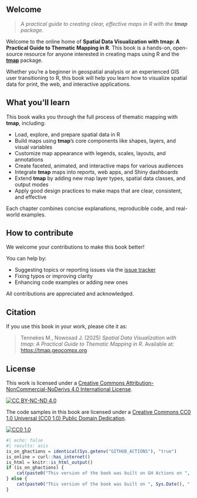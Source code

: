 
::: {.content-visible when-format="html"}
# Welcome {.unnumbered}

> *A practical guide to creating clear, effective maps in R with the **tmap** package.*

Welcome to the online home of **Spatial Data Visualization with tmap: A Practical Guide to Thematic Mapping in R**. 
This book is a hands-on, open-source resource for anyone interested in creating maps using R and the [**tmap**](https://github.com/r-tmap/tmap) package.

Whether you're a beginner in geospatial analysis or an experienced GIS user transitioning to R, this book will help you learn how to visualize spatial data for print, the web, and interactive applications.

## What you’ll learn {-}

This book walks you through the full process of thematic mapping with **tmap**, including:

- Load, explore, and prepare spatial data in R
- Build maps using **tmap**’s core components like shapes, layers, and visual variables
- Customize map appearance with legends, scales, layouts, and annotations
- Create faceted, animated, and interactive maps for various audiences
- Integrate **tmap** maps into reports, web apps, and Shiny dashboards
- Extend **tmap** by adding new map layer types, spatial data classes, and output modes
- Apply good design practices to make maps that are clear, consistent, and effective

Each chapter combines concise explanations, reproducible code, and real-world examples.

## How to contribute {-}

We welcome your contributions to make this book better!

You can help by:

- Suggesting topics or reporting issues via the [issue tracker](https://github.com/geocompx/tmap/issues)
- Fixing typos or improving clarity
- Enhancing code examples or adding new ones

<!--
**To contribute:**

1. Visit the [GitHub repository](https://github.com/geocompx/tmap)
2. Fork the project and create a branch
3. Make your changes
4. Open a pull request with a short description of your contribution
-->

All contributions are appreciated and acknowledged.

## Citation {-}

If you use this book in your work, please cite it as:

> Tennekes M., Nowosad J. (2025) *Spatial Data Visualization with tmap: A Practical Guide to Thematic Mapping in R*. Available at: <https://tmap.geocompx.org>

## License {-}

This work is licensed under a [Creative Commons Attribution-NonCommercial-NoDerivs 4.0 International License][cc-by-nc-nd].

[![CC BY-NC-ND 4.0][cc-by-nc-nd-image]][cc-by-nc-nd]

The code samples in this book are licensed under a [Creative Commons CC0 1.0 Universal (CC0 1.0) Public Domain Dedication][cc0].  

[![CC0 1.0][cc0-image]][cc0]  

[cc-by-nc-nd]: http://creativecommons.org/licenses/by-nc-nd/4.0/
[cc-by-nc-nd-image]: https://i.creativecommons.org/l/by-nc-nd/4.0/88x31.png
[cc0]: https://creativecommons.org/publicdomain/zero/1.0/  
[cc0-image]: https://i.creativecommons.org/l/zero/1.0/88x31.png  

```r
#| echo: false
#| results: asis
is_on_ghactions = identical(Sys.getenv("GITHUB_ACTIONS"), "true")
is_online = curl::has_internet()
is_html = knitr::is_html_output()
if (is_on_ghactions) {
    cat(paste0("This version of the book was built on GH Actions on ", Sys.Date(), "."))
} else {
    cat(paste0("This version of the book was built on ", Sys.Date(), "."))
}
```

:::

